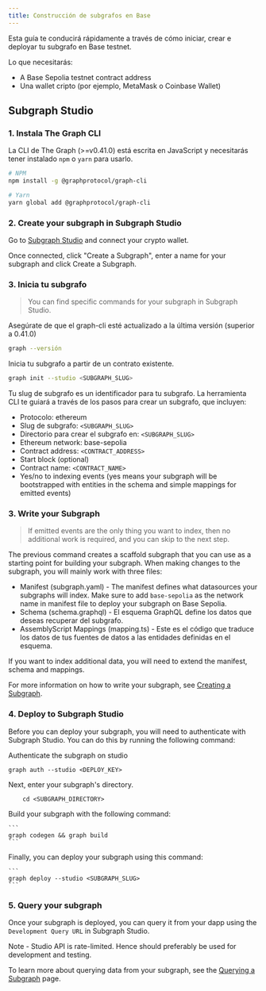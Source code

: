 ```yaml
---
title: Construcción de subgrafos en Base
---
```


Esta guía te conducirá rápidamente a través de cómo iniciar, crear e deployar tu subgrafo en Base testnet.

Lo que necesitarás:

- A Base Sepolia testnet contract address
- Una wallet cripto (por ejemplo, MetaMask o Coinbase Wallet)

## Subgraph Studio

### 1. Instala The Graph CLI

La CLI de The Graph (>=v0.41.0) está escrita en JavaScript y necesitarás tener instalado `npm` o `yarn` para usarlo.

```sh
# NPM
npm install -g @graphprotocol/graph-cli

# Yarn
yarn global add @graphprotocol/graph-cli
```

### 2. Create your subgraph in Subgraph Studio

Go to [Subgraph Studio](https://thegraph.com/studio/) and connect your crypto wallet.

Once connected, click "Create a Subgraph", enter a name for your subgraph and click Create a Subgraph.

### 3. Inicia tu subgrafo

> You can find specific commands for your subgraph in Subgraph Studio.

Asegúrate de que el graph-cli esté actualizado a la última versión (superior a 0.41.0)

```sh
graph --versión
```

Inicia tu subgrafo a partir de un contrato existente.

```sh
graph init --studio <SUBGRAPH_SLUG>
```

Tu slug de subgrafo es un identificador para tu subgrafo. La herramienta CLI te guiará a través de los pasos para crear un subgrafo, que incluyen:

- Protocolo: ethereum
- Slug de subgrafo: `<SUBGRAPH_SLUG>`
- Directorio para crear el subgrafo en: `<SUBGRAPH_SLUG>`
- Ethereum network: base-sepolia
- Contract address: `<CONTRACT_ADDRESS>`
- Start block (optional)
- Contract name: `<CONTRACT_NAME>`
- Yes/no to indexing events (yes means your subgraph will be bootstrapped with entities in the schema and simple mappings for emitted events)

### 3. Write your Subgraph

> If emitted events are the only thing you want to index, then no additional work is required, and you can skip to the next step.

The previous command creates a scaffold subgraph that you can use as a starting point for building your subgraph. When making changes to the subgraph, you will mainly work with three files:

- Manifest (subgraph.yaml) - The manifest defines what datasources your subgraphs will index. Make sure to add `base-sepolia` as the network name in manifest file to deploy your subgraph on Base Sepolia.
- Schema (schema.graphql) - El esquema GraphQL define los datos que deseas recuperar del subgrafo.
- AssemblyScript Mappings (mapping.ts) - Este es el código que traduce los datos de tus fuentes de datos a las entidades definidas en el esquema.

If you want to index additional data, you will need to extend the manifest, schema and mappings.

For more information on how to write your subgraph, see [Creating a Subgraph](/developing/creating-a-subgraph).

### 4. Deploy to Subgraph Studio

Before you can deploy your subgraph, you will need to authenticate with Subgraph Studio. You can do this by running the following command:

Authenticate the subgraph on studio

```
graph auth --studio <DEPLOY_KEY>
```

Next, enter your subgraph's directory.

```
    cd <SUBGRAPH_DIRECTORY>
```

Build your subgraph with the following command:

````
```
graph codegen && graph build
```
````

Finally, you can deploy your subgraph using this command:

````
```
graph deploy --studio <SUBGRAPH_SLUG>
```
````

### 5. Query your subgraph

Once your subgraph is deployed, you can query it from your dapp using the `Development Query URL` in Subgraph Studio.

Note - Studio API is rate-limited. Hence should preferably be used for development and testing.

To learn more about querying data from your subgraph, see the [Querying a Subgraph](/querying/querying-the-graph) page.
